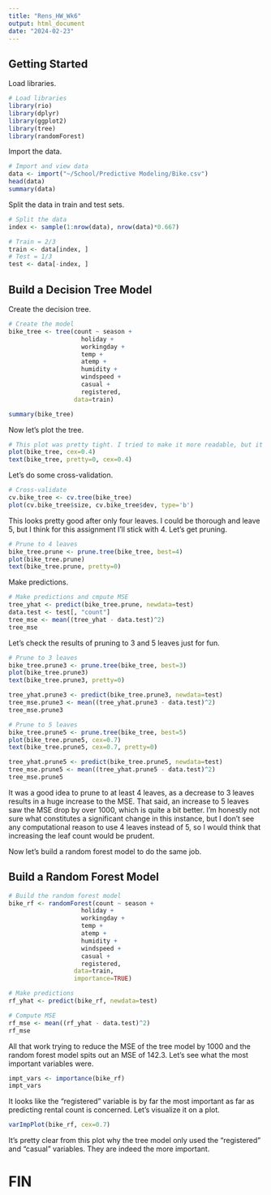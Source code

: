 ```yaml
---
title: "Rens_HW_Wk6"
output: html_document
date: "2024-02-23"
---
```

## Getting Started
Load libraries.
```r
# Load libraries
library(rio)
library(dplyr)
library(ggplot2)
library(tree)
library(randomForest)
```

Import the data.
```r
# Import and view data
data <- import("~/School/Predictive Modeling/Bike.csv")
head(data)
summary(data)
```

Split the data in train and test sets.
```r
# Split the data
index <- sample(1:nrow(data), nrow(data)*0.667)

# Train = 2/3
train <- data[index, ]
# Test = 1/3
test <- data[-index, ]
```

## Build a Decision Tree Model
Create the decision tree.
```r
# Create the model
bike_tree <- tree(count ~ season +
                    holiday +
                    workingday +
                    temp +
                    atemp +
                    humidity +
                    windspeed +
                    casual +
                    registered,
                  data=train)

summary(bike_tree)
```

Now let's plot the tree.
```r
# This plot was pretty tight. I tried to make it more readable, but it's not perfect
plot(bike_tree, cex=0.4)
text(bike_tree, pretty=0, cex=0.4)
```

Let's do some cross-validation.
```r
# Cross-validate
cv.bike_tree <- cv.tree(bike_tree)
plot(cv.bike_tree$size, cv.bike_tree$dev, type='b')
```

This looks pretty good after only four leaves. I could be thorough and leave 5, but I think for this assignment I'll stick with 4. Let's get pruning.

```r
# Prune to 4 leaves
bike_tree.prune <- prune.tree(bike_tree, best=4)
plot(bike_tree.prune)
text(bike_tree.prune, pretty=0)
```

Make predictions.

```r
# Make predictions and cmpute MSE
tree_yhat <- predict(bike_tree.prune, newdata=test)
data.test <- test[, "count"]
tree_mse <- mean((tree_yhat - data.test)^2)
tree_mse
```

Let's check the results of pruning to 3 and 5 leaves just for fun.

```r
# Prune to 3 leaves
bike_tree.prune3 <- prune.tree(bike_tree, best=3)
plot(bike_tree.prune3)
text(bike_tree.prune3, pretty=0)

tree_yhat.prune3 <- predict(bike_tree.prune3, newdata=test)
tree_mse.prune3 <- mean((tree_yhat.prune3 - data.test)^2)
tree_mse.prune3
```

```r
# Prune to 5 leaves
bike_tree.prune5 <- prune.tree(bike_tree, best=5)
plot(bike_tree.prune5, cex=0.7)
text(bike_tree.prune5, cex=0.7, pretty=0)

tree_yhat.prune5 <- predict(bike_tree.prune5, newdata=test)
tree_mse.prune5 <- mean((tree_yhat.prune5 - data.test)^2)
tree_mse.prune5
```

It was a good idea to prune to at least 4 leaves, as a decrease to 3 leaves results in a huge increase to the MSE. That said, an increase to 5 leaves saw the MSE drop by over 1000, which is quite a bit better. I'm honestly not sure what constitutes a significant change in this instance, but I don't see any computational reason to use 4 leaves instead of 5, so I would think that increasing the leaf count would be prudent. 

Now let's build a random forest model to do the same job.

## Build a Random Forest Model
```r
# Build the random forest model
bike_rf <- randomForest(count ~ season +
                    holiday +
                    workingday +
                    temp +
                    atemp +
                    humidity +
                    windspeed +
                    casual +
                    registered,
                  data=train,
                  importance=TRUE)

# Make predictions
rf_yhat <- predict(bike_rf, newdata=test)

# Compute MSE
rf_mse <- mean((rf_yhat - data.test)^2)
rf_mse
```

All that work trying to reduce the MSE of the tree model by 1000 and the random forest model spits out an MSE of 142.3. Let's see what the most important variables were.

```r
impt_vars <- importance(bike_rf)
impt_vars
```

It looks like the "registered" variable is by far the most important as far as predicting rental count is concerned. Let's visualize it on a plot.

```r
varImpPlot(bike_rf, cex=0.7)
```

It's pretty clear from this plot why the tree model only used the "registered" and "casual" variables. They are indeed the more important.

# FIN
